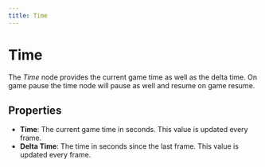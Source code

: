 ```yaml
---
title: Time
---
```


# Time

The _Time_ node provides the current game time as well as the delta time. On game pause the time node will pause as well and resume on game resume.

## Properties

- **Time**: The current game time in seconds. This value is updated every frame.
- **Delta Time**: The time in seconds since the last frame. This value is updated every frame.

<DocsNodeEditor type="Time" />
